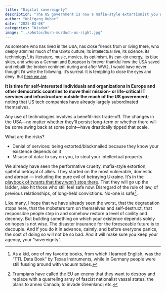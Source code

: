 ```yaml
---
title: "Digital sovereignty"
description: "The US government is now a mafia-style extortionist you want to stay away from"
author: "Wolfgang Huber"
date: "2025-03-08"
categories: "Wisdom"
image: "../photos/burn-murdoch-us-right.jpg"
---
```


<font size="-1">As someone who has lived in the USA, has close friends from or living there, who deeply admires much of the USA’s culture, its intellectual live, its science, its technology^[As a kid, one of my favorite books, from which I learned English, was the “TTL Data Book” by Texas Instruments, while in Germany people were still fussing around with vacuum tubes.], its literature, music, movies, its optimism, its can-do energy, its blue skies, and who as a German and European is forever thankful how the USA saved and rebuilt the broken continent during and after WW2, I would have never thought I’d write the following. It's surreal. It is tempting to close the eyes and deny. But [here we are](https://bsky.app/profile/jburnmurdoch.ft.com/post/3ljrqpfjdus2h).</font>

**It is time for self-interested individuals and organizations in Europe and other democratic countries to move their mission- or life-critical IT services and infrastructure outside the reach of the US government;** noting that US tech companies have already largely subordinated themselves.

Any use of technologies involves a benefit-risk trade-off. The changes in the USA---no matter whether they’ll persist long-term or whether there will be some swing back at some point---have drastically tipped that scale.

What are the risks?

- Denial of services: being extorted/blackmailed because they know your existence depends on it
- Misuse of data: to spy on you, to steal your intellectual property

We already have seen the performative cruelty, mafia-style extortion, spiteful betrayal of allies. They started on the most vulnerable, domestic and abroad — including the pure evil of betraying Ukraine. It’s in the [playbook of tyrants that they won’t stop there](https://timothysnyder.org/on-tyranny). That they will go up the ladder, also hit those who still feel safe now. Disregard of the rule of law, of previous relationships, of long-held convictions. No-one is safe^[Trumpians have called the EU an enemy that they want to destroy and replace with a quarreling array of fascist nationalist vassal states; the plans to annex Canada; to invade Greenland; etc.].

Like many, I hope that we have already seen the worst, that the degradation stops here, that the mobsters turn on themselves and self-destruct, that responsible people step in and somehow restore a level of civility and decency. But building something on which your existence depends solely on hopes is not wise. The disaster insurance for the foreseeable future is to decouple. And if you do it in advance, calmly, and before everyone panics, the cost of doing so will not be so bad. And it will make sure you keep your agency, your “sovereignty”.

